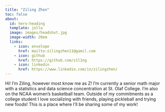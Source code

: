 ```yaml
---
title: "Ziling Zhen"
toc: false
about:
  id: hero-heading
  template: jolla
  image: images/headshot.jpg
  image-width: 20em
  links:
    - icon: envelope
      href: mailto:zilingzhen11@gamil.com
    - icon: github
      href: https://github.com/z1l1ng
    - icon: linkedin
      href: https://www.linkedin.com/in/zilingzhen/
---
```


Hi! I'm Ziling, however most know me as Z! I'm currently a senior math major with a statistics and data science concentration at St. Olaf College. I'm also on the NCAA women's basketball team. Outside of my commitments as a college student I love socializing with friends, playing pickleball and trying new foods! This is a place where I'll be sharing some of my work!
